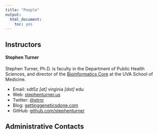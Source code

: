 ```yaml
---
title: "People"
output: 
  html_document:
    toc: yes
---
```


## Instructors

#### Stephen Turner

Stephen Turner, Ph.D. is faculty in the Department of Public Health Sciences, and director of the [Bioinformatics Core](http://bioinformatics.virginia.edu) at the UVA School of Medicine.

- Email: sdt5z _[at]_ virginia _[dot]_ edu
- Web: [stephenturner.us](http://stephenturner.us)
- Twitter: <a href="https://twitter.com/strnr">@strnr</a>
- Blog: [gettinggeneticsdone.com](http://www.gettinggeneticsdone.com/)
- GitHub: [github.com/stephenturner](https://github.com/stephenturner/)

<!-- #### VP Nagraj -->

<!-- VP is a research data analyst in UVA's Health Sciences Library, and runs the HSL's [Data Analysis Support Hub (DASH) service](https://www.bioconnector.virginia.edu/dash). -->

<!-- - Email: vpn7n _[at]_ virginia _[dot]_ edu -->
<!-- - GitHub: [github.com/vpnagraj](https://github.com/vpnagraj) -->

## Administrative Contacts

<!-- Amy Bouton: ahb8y _[at]_ virginia _[dot]_ edu -->

<!-- - Sandra Burks (sgb2c _[at]_ virginia _[dot]_ edu) -->
